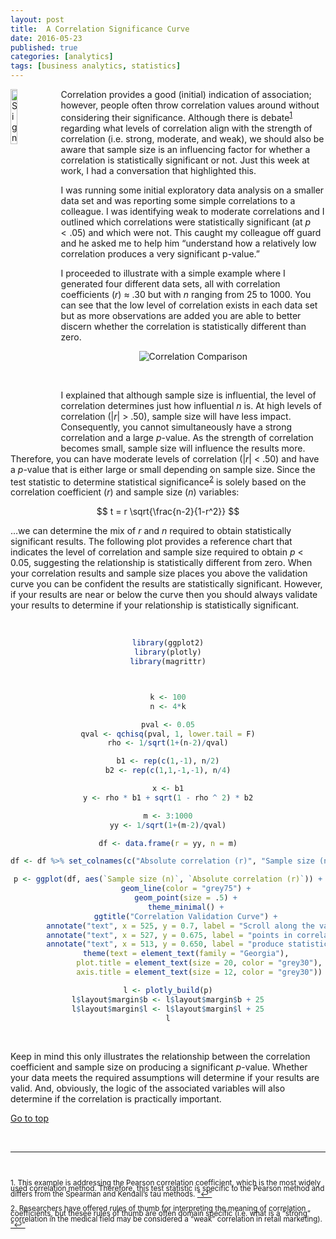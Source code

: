 ```yaml
---
layout: post
title:  A Correlation Significance Curve
date: 2016-05-23
published: true
categories: [analytics]
tags: [business analytics, statistics]
---
```


<a href="http://bradleyboehmke.github.io"><img src="http://bradleyboehmke.github.io/figure/source/a-correlation-significance-curve/2016-05-20-a-correlation-significance-curve/correlation.png" alt="Significance of Correlation" style="float:left; margin: 0px 5px -5px 0px; width: 15%; height: 15%;"></a>
Correlation provides a good (initial) indication of association; however, people often throw correlation values around without considering their significance.  Although there is debate<sup><a href="#fn1" id="ref1">1</a></sup> regarding what levels of correlation align with the strength of correlation (i.e. strong, moderate, and weak), we should also be aware that sample size is an influencing factor for whether a correlation is statistically significant or not.  Just this week at work, I had a conversation that highlighted this.  
<!--more-->

I was running some initial exploratory data analysis on a smaller data set and was reporting some simple correlations to a colleague. I was identifying weak to moderate correlations and I outlined which correlations were statistically significant (at $p < .05$) and which were not.  This caught my colleague off guard and he asked me to help him "understand how a relatively low correlation produces a very significant p-value."

I proceeded to illustrate with a simple example where I generated four different data sets, all with correlation coefficients (*r*) &#8776; .30 but with *n* ranging from 25 to 1000. You can see that the low level of correlation exists in each data set but as more observations are added you are able to better discern whether the correlation is statistically different than zero.

<center>
<img src="http://bradleyboehmke.github.io/figure/source/a-correlation-significance-curve/2016-05-20-a-correlation-significance-curve/correlation_comparison.png" alt="Correlation Comparison">
</center>



<br>

I explained that although sample size is influential, the level of correlation determines just how influential *n* is. At high levels of correlation (|*r*| > .50), sample size will have less impact. Consequently, you cannot simultaneously have a strong correlation and a large *p*-value.  As the strength of correlation becomes small, sample size will influence the results more.  Therefore, you can have moderate levels of correlation (|*r*| < .50) and have a *p*-value that is either large or small depending on sample size. Since the test statistic to determine statistical significance<sup><a href="#fn2" id="ref2">2</a></sup> is solely based on the correlation coefficient (*r*) and sample size (*n*) variables:

$$ t = r \sqrt{\frac{n-2}{1-r^2}} $$

...we can determine the mix of *r* and *n* required to obtain statistically significant results.  The following plot provides a reference chart that indicates the level of correlation and sample size required to obtain *p* < 0.05, suggesting the relationship is statistically different from zero. When your correlation results and sample size places you above the validation curve you can be confident the results are statistically significant.  However, if your results are near or below the curve then you should always validate your results to determine if your relationship is statistically significant. 

<br>

<center>

```r
library(ggplot2)
library(plotly)
library(magrittr)



k <- 100
n <- 4*k

pval <- 0.05
qval <- qchisq(pval, 1, lower.tail = F)
rho <- 1/sqrt(1+(n-2)/qval)

b1 <- rep(c(1,-1), n/2)
b2 <- rep(c(1,1,-1,-1), n/4)

x <- b1
y <- rho * b1 + sqrt(1 - rho ^ 2) * b2

m <- 3:1000
yy <- 1/sqrt(1+(m-2)/qval)

df <- data.frame(r = yy, n = m)

df <- df %>% set_colnames(c("Absolute correlation (r)", "Sample size (n)"))

p <- ggplot(df, aes(`Sample size (n)`, `Absolute correlation (r)`)) +
        geom_line(color = "grey75") +
        geom_point(size = .5) +
        theme_minimal() +
        ggtitle("Correlation Validation Curve") +
        annotate("text", x = 525, y = 0.7, label = "Scroll along the validation curve to identify the break", color = "forestgreen") +
        annotate("text", x = 527, y = 0.675, label = "points in correlation values and sample sizes that will", color = "forestgreen") +
        annotate("text", x = 513, y = 0.650, label = "produce statistically significant results at p < 0.05.", color = "forestgreen") +
        theme(text = element_text(family = "Georgia"),
              plot.title = element_text(size = 20, color = "grey30"),
              axis.title = element_text(size = 12, color = "grey30"))

l <- plotly_build(p)
l$layout$margin$b <- l$layout$margin$b + 25
l$layout$margin$l <- l$layout$margin$l + 25
l
```

</center>

<br>

Keep in mind this only illustrates the relationship between the correlation coefficient and sample size on producing a significant $p$-value. Whether your data meets the required assumptions will determine if your results are valid. And, obviously, the logic of the associated variables will also determine if the correlation is practically important.

<a href="#top">Go to top</a>

<br>

<hr>

<br>

<P CLASS="footnote" style="line-height:0.75">
<sup id="fn1">1. This example is addressing the Pearson correlation coefficient, which is the most widely used correlation method. Therefore, this test statistic is specific to the Pearson method and differs from the Spearman and Kendall's tau methods. <a href="#ref1" title="Jump back to footnote 1 in the text.">"&#8617;"</a><sup>
</P>

<P CLASS="footnote" style="line-height:0.75">
<sup id="fn2">2. Researchers have offered rules of thumb for interpreting the meaning of correlation coefficients, but thesee rules of thumb are often domain specific (i.e. what is a "strong" correlation in the medical field may be considered a "weak" correlation in retail marketing). <a href="#ref2" title="Jump back to footnote 2 in the text.">"&#8617;"</a><sup>
</P>
